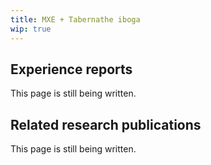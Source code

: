 ---
title: MXE + Tabernathe iboga
wip: true
---

## Experience reports

This page is still being written.

## Related research publications

This page is still being written.

